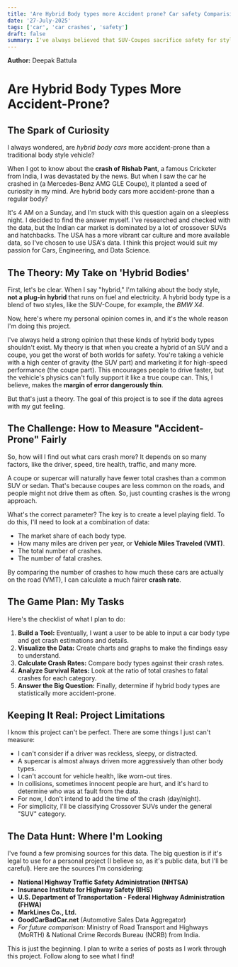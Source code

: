 ```yaml
---
title: 'Are Hybrid Body types more Accident prone? Car safety Comparision Project'
date: '27-July-2025'
tags: ['car', 'car crashes', 'safety']
draft: false
summary: I've always believed that SUV-Coupes sacrifice safety for style. This post kicks off a data-driven project to see if my gut feeling is backed by real-world accident statistics.
---
```


**Author:** Deepak Battula

# Are Hybrid Body Types More Accident-Prone?

## The Spark of Curiosity

I always wondered, are _hybrid body cars_ more accident-prone than a traditional body style vehicle?

When I got to know about the **crash of Rishab Pant**, a famous Cricketer from India, I was devastated by the news. But when I saw the car he crashed in (a Mercedes-Benz AMG GLE Coupe), it planted a seed of curiosity in my mind. Are hybrid body cars more accident-prone than a regular body?

It's 4 AM on a Sunday, and I'm stuck with this question again on a sleepless night. I decided to find the answer myself. I've researched and checked with the data, but the Indian car market is dominated by a lot of crossover SUVs and hatchbacks. The USA has a more vibrant car culture and more available data, so I've chosen to use USA's data. I think this project would suit my passion for Cars, Engineering, and Data Science.

## The Theory: My Take on 'Hybrid Bodies'

First, let's be clear. When I say "hybrid," I'm talking about the body style, **not a plug-in hybrid** that runs on fuel and electricity. A hybrid body type is a blend of two styles, like the SUV-Coupe, for example, the _BMW X4_.

Now, here's where my personal opinion comes in, and it's the whole reason I'm doing this project.

I've always held a strong opinion that these kinds of hybrid body types shouldn't exist. My theory is that when you create a hybrid of an SUV and a coupe, you get the worst of both worlds for safety. You're taking a vehicle with a high center of gravity (the SUV part) and marketing it for high-speed performance (the coupe part). This encourages people to drive faster, but the vehicle's physics can't fully support it like a true coupe can. This, I believe, makes the **margin of error dangerously thin**.

But that's just a theory. The goal of this project is to see if the data agrees with my gut feeling.

## The Challenge: How to Measure "Accident-Prone" Fairly

So, how will I find out what cars crash more? It depends on so many factors, like the driver, speed, tire health, traffic, and many more.

A coupe or supercar will naturally have fewer total crashes than a common SUV or sedan. That's because coupes are less common on the roads, and people might not drive them as often. So, just counting crashes is the wrong approach.

What's the correct parameter? The key is to create a level playing field. To do this, I'll need to look at a combination of data:

- The market share of each body type.
- How many miles are driven per year, or **Vehicle Miles Traveled (VMT)**.
- The total number of crashes.
- The number of fatal crashes.

By comparing the number of crashes to how much these cars are actually on the road (VMT), I can calculate a much fairer **crash rate**.

## The Game Plan: My Tasks

Here's the checklist of what I plan to do:

1.  **Build a Tool:** Eventually, I want a user to be able to input a car body type and get crash estimations and details.
2.  **Visualize the Data:** Create charts and graphs to make the findings easy to understand.
3.  **Calculate Crash Rates:** Compare body types against their crash rates.
4.  **Analyze Survival Rates:** Look at the ratio of total crashes to fatal crashes for each category.
5.  **Answer the Big Question:** Finally, determine if hybrid body types are statistically more accident-prone.

## Keeping It Real: Project Limitations

I know this project can't be perfect. There are some things I just can't measure:

- I can't consider if a driver was reckless, sleepy, or distracted.
- A supercar is almost always driven more aggressively than other body types.
- I can't account for vehicle health, like worn-out tires.
- In collisions, sometimes innocent people are hurt, and it's hard to determine who was at fault from the data.
- For now, I don't intend to add the time of the crash (day/night).
- For simplicity, I'll be classifying Crossover SUVs under the general "SUV" category.

## The Data Hunt: Where I'm Looking

I've found a few promising sources for this data. The big question is if it's legal to use for a personal project (I believe so, as it's public data, but I'll be careful). Here are the sources I'm considering:

- **National Highway Traffic Safety Administration (NHTSA)**
- **Insurance Institute for Highway Safety (IIHS)**
- **U.S. Department of Transportation - Federal Highway Administration (FHWA)**
- **MarkLines Co., Ltd.**
- **GoodCarBadCar.net** (Automotive Sales Data Aggregator)
- _For future comparison:_ Ministry of Road Transport and Highways (MoRTH) & National Crime Records Bureau (NCRB) from India.

This is just the beginning. I plan to write a series of posts as I work through this project. Follow along to see what I find!
